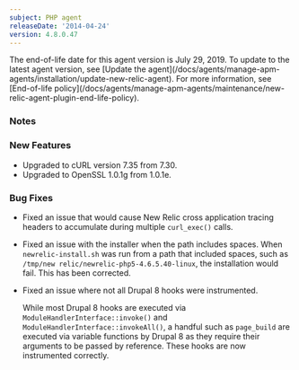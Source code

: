 ```yaml
---
subject: PHP agent
releaseDate: '2014-04-24'
version: 4.8.0.47
---
```


<Callout variant="important">
  The end-of-life date for this agent version is July 29, 2019. To update to the latest agent version, see [Update the agent](/docs/agents/manage-apm-agents/installation/update-new-relic-agent). For more information, see [End-of-life policy](/docs/agents/manage-apm-agents/maintenance/new-relic-agent-plugin-end-life-policy).
</Callout>

### Notes

### New Features

* Upgraded to cURL version 7.35 from 7.30.
* Upgraded to OpenSSL 1.0.1g from 1.0.1e.

### Bug Fixes

* Fixed an issue that would cause New Relic cross application tracing headers to accumulate during multiple `curl_exec()` calls.
* Fixed an issue with the installer when the path includes spaces. When `newrelic-install.sh` was run from a path that included spaces, such as `/tmp/new relic/newrelic-php5-4.6.5.40-linux`, the installation would fail. This has been corrected.
* Fixed an issue where not all Drupal 8 hooks were instrumented.

  While most Drupal 8 hooks are executed via `ModuleHandlerInterface::invoke()` and `ModuleHandlerInterface::invokeAll()`, a handful such as `page_build` are executed via variable functions by Drupal 8 as they require their arguments to be passed by reference. These hooks are now instrumented correctly.
